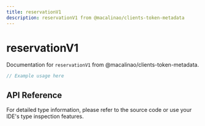 ```yaml
---
title: reservationV1
description: reservationV1 from @macalinao/clients-token-metadata
---
```


# reservationV1

Documentation for `reservationV1` from @macalinao/clients-token-metadata.

```typescript
// Example usage here
```

## API Reference

For detailed type information, please refer to the source code or use your IDE's type inspection features.
